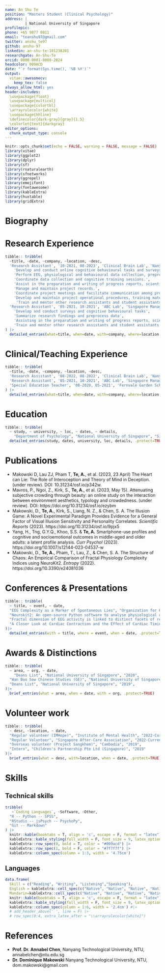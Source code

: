 ```yaml
---
name: An Shu Te
position: "Masters Student (Clinical Psychology)"
address: |
         | National University of Singapore
profilepic: 
phone: +65 9877 0811
email: "teanshu97@gmail.com"
twitter: anshu_te97
github: anshu-97
linkedin: an-shu-te-101238201
researchgate: An-Shu-Te
orcid: 0000-0001-8008-2824
headcolor: 009ACD
date: "`r format(Sys.time(), '%B %Y')`"
output: 
  vitae::awesomecv:
    keep_tex: false
always_allow_html: yes
header-includes:
  \usepackage{float}
  \usepackage{multicol}
  \usepackage{colortbl}
  \arrayrulecolor{white}
  \usepackage{hhline}
  \definecolor{dark-gray}{gray}{1.5}
  \colorlet{text}{darkgray}
editor_options: 
  chunk_output_type: console
---
```


```r
knitr::opts_chunk$set(echo = FALSE, warning = FALSE, message = FALSE)
library(vitae)
library(ggplot2)
library(dplyr)
library(sf)
library(rnaturalearth)
library(sfnetworks)
library(ggrepel)
library(emojifont)
library(fontawesome)
library(kableExtra)
library(huxtable)
library(gridExtra)
```



<!-- | Nationality: Ecuadorian, Birthdate: 05/01/1994 -->

Biography
==========================================

\paragraphstyle{My research interests lie in emotion regulation, particularly in investigating its association with interoception and maladaptive personality traits. I am also interested in investigating the mechanistic underpinnings of psychotic and mood disorders, as well as the role of parent-child attachments on children's externalizing and interalizing behaviours.}

\faIcon{briefcase} Research Experience
============================================

```r

tibble:: tribble(
  ~title, ~date, ~company, ~location, ~desc,
  'Research Assistant', '10-2021, 08-2023', 'Clinical Brain Lab', 'Nanyang Technological University', c(
    'Develop and conduct online cognitive behavioural tasks and surveys (using jsPscyh etc.,)',
    'Perform EEG, physiological and behavioural data collection, preprocessing and data analysis',
    'Coordinate data collection and cognitive training sessions.',
    'Assist in the preparation and writing of progress reports, scientific presentations, manuscripts, abstracts and publications',
    'Manage and maintain project records.',
    'Coordinate project meetings and facilitate communication among project personnel',
    'Develop and maintain project operational procedures, training materials and documents',
     'Train and mentor other research assistants and student assistants'),
  'Research Assistant', '05-2021, 10-2021', 'ABC Lab', 'Singapore Management University', c('Recruit subjects on and off campus',
    'Develop and conduct surveys and cognitive behavioural tasks',
    'Summarize research findings and preprocess data',
    'Assisting in the preparation and writing of progress reports, scientific presentations, abstracts, manuscripts and publications',
    'Train and mentor other research assistants and student assistants')
) |> 
  detailed_entries(what=title, when=date, with=company, where=location, why=desc, .protect = TRUE)

```


\faIcon{chalkboard} Clinical/Teaching Experience
==================================================

```r
tibble:: tribble(
  ~title, ~date, ~company, ~location, ~desc,
  'Research Assistant', '08-2022, 08-2022', 'Clinical Brain Lab', 'Nanyang Technological University', c('Conducted an "Intro to Github" workshop'),
  'Research Assistant', '05-2021, 10-2021', 'ABC Lab', 'Singapore Management University', c('Screen older adults for neurocognitive deficits using assessment tools'),
  'Special Education Teacher', '08-2020, 05-2021', 'Fernvale Garden School', 'Movement for the Intellectually Disabled', c('Taught students (7 - 18 year olds) with moderate to severe neurodevelopmental and behavioural disorders a range of subjects (English, Math etc.,) as well as basic living skills','Teach students different coping mechanisms to manage behavioural disorders and facilitate behaviour management workshops','Provide regular assessment of living skills, educational progress and behavioural management for children', 'Formulate individualized education plans and treatment and inetervention plans regularly', "Provide basic assessment of children's behavioural needs as well as educational progress",'Support students’ learning using a range of different teaching strategies and handmade as well as self-sourced IT resources'),'Intern', '06-2019, 08-2019', 'Childrens Partnership Pte Ltd', 'Singapore', c('Shadow principal psychologist and assist during intervention sessions','Provide brief case reports based on clinical observations', 'Engage and teach children in special needs teaching programmes', 'Organize social and special needs educational programs to facilitate learning for children', 'Facilitate social skills training and behavioural interventions')
) |> 
  detailed_entries(what=title, when=date, with=company, where=location, why=desc, .protect=TRUE)
```



\faIcon{university} Education
==================================

```r
tibble:: tribble(
  ~ study, ~ university, ~ loc, ~ dates, ~ details,
    "Department of Psychology", "National University of Singapore", "Singapore", "2016 - 2020", c("Bachelor of Social Sciences with Honors (Highest Distinction) in Psychology", "Honors Thesis: What Happens After we Choose to Eat the Forbidden Fruit - Effects of Indulgence Autonomy on Post-Temptation Motivation"),)|> 
  detailed_entries(study, dates, university, loc, details, .protect=TRUE)
```

\faIcon*{file} Publications
===========================

\footnotesize
- Makowski D, Lau ZJ, Pham T, **Te, A.**, et al. (2023, 23 April) The Heart can Lie: The Role of Interoception and Theory of Mind in Deception. (under review). DOI: 10.31234/osf.io/p342w.
- Mavros, P., Ngoi, Z., Kirk, S., **Te, A.**, et al. (2023, May 15). Attenuating subjective crowding through beauty: an online study on the interaction between environment aesthetics, typology and crowdedness. (under review). DOI: https://doi.org/10.31234/osf.io/ezybm
- Makowski, D., **Te, A.**, Kirk, S., Liang, N. Z., & Chen, S. A. The Illusion Game: A Novel Experimental Paradigm Provides Evidence for a General Factor of Visual Illusion Sensitivity and Personality Correlates. *Scientific Reports* (2023). https://doi.org/10.31234/osf.io/9pjx5
- Yang, H., Tng, G.Y.Q., Khoo, S.S. & **Te, A.** Smartphone-use profiles and cognitive and socioemotional outcomes in middle-aged and older adults: a latent profile analysis. *Curr Psychol* (2023). https://doi.org/10.1007/s12144-023-04537-w 
- Makowski, D., **Te, A.**, Pham, T., Lau, Z., & Chen, S. A. The Structure of Chaos: An Empirical Comparison of Fractal Physiology Complexity Indices using NeuroKit2. *Entropy* (2022).  https://doi.org/10.3390/e24081036

\normalsize

<!--
\faIcon{lightbulb} Projects
=====================================

\smallskip

\faIcon{satellite} Research projects
---------------------------------
\par\noindent\nobreak\vspace{-30pt}\rule{\textwidth}{1pt} 


```r
proj <- tibble:: tribble(
  ~ name, ~ acronym, ~ date, ~study_area, 
  "A Neuroscientific Investigation of the Interaction between Crowdedness and Environment Typology", "NICE", "2021 - 2022", "SG", 
  "That's Fake News: Modulating the Neurocognitive Processes Underlying the Belief in Deceptive Information", "PPF", "2021-2022", "SG",
  "Cognitive, Neural and Social Factors involved in the Perception of Real vs Fake Information", "PROOF", "2022-2025", "SG",)
  
proj <- proj|> 
  detailed_entries(with = acronym, what = name, when = date, where = study_area, .protect=TRUE)  
```


<!--
\faIcon{laptop-code} Programming projects
----------------------------------
<!-- \par\noindent\nobreak\vspace{-30pt}\rule{\textwidth}{1pt} -->

<!--
```r
tribble(
  ~ name, ~ sum, ~ acronym, ~ type, ~ lang, ~ link,
  "Landslide dammed-lakes detection and monitoring after the Kaikōura earthquake in New Zealand", 
  "GEE project: Landslide dammed-lakes detection and monitoring in Kaikōura, NZ",
  "Kaikoura landslide dammed-lakes \\href{https://github.com/loreabad6/KaikouraDammedLakes_public}{\\tiny{\\faLink}}", 
  "GEE project",
  "JavaScript",
  "\\href{https://github.com/loreabad6/KaikouraDammedLakes_public}{\\faGithub}",
  
  "Blog: Lore Abad", 
  "Lore Abad: Distill blog with my data science work", 
  "Blog \\href{https://loreabad6.github.io/}{\\tiny{\\faLink}}", 
  "Distill blog",
  "R",
  "\\href{https://loreabad6.github.io/}{\\faGlobe}",
  
  "Tidy Geospatial Networks in R", 
  "\\textit{sfnetworks} Tidy Geospatial Networks in R", 
  "sfnetworks \\href{https://luukvdmeer.github.io/sfnetworks/}{\\tiny{\\faLink}}", 
  "R Package",
  "R",
  "\\href{https://luukvdmeer.github.io/sfnetworks/}{\\faGithub}",
  
  "Bicycle Network Analysis Score for UK and NL",
  "BNA-EU: Bicycle Network Analysis Score for UK and NL",
  "BNA-EU \\href{https://github.com/loreabad6/masters-thesis-geotech}{\\tiny{\\faLink}}", 
  "RMarkdown Reporting",
  "R \\& SQL",
  "\\href{https://github.com/loreabad6/masters-thesis-geotech}{\\faGithub}"
) |> 
  brief_entries(with = lang, what = sum, when = link, .protect=FALSE)  
```
-->


\faIcon{comments} Conferences & Presentations
================================

```r
tibble:: tribble(
  ~ title, ~ event, ~ date,
  "EEG Complexity as a Marker of Spontaneous Lies", "Organization for Human Brain Mapping (OHBM)", "07, 2023",
  "Neurokit2: An open-source Python software to analyse physiological data", "Organization for Human Brain Mapping (OHBM)", "07, 2023",
  "Fractal dimension of EEG activity is linked to distinct facets of resting-state cognition",  "Organization for Human Brain Mapping (OHBM)", "06, 2022",
  "A Closer Look at Cardiac Contraction and the Effect of Cardiac Timing on Cognitive Control",  "Organization for Human Brain Mapping (OHBM)", "06, 2022",
)|> 
  detailed_entries(with = title, where = event, when = date, .protect=TRUE)  
```


\faIcon{medal} Awards & Distinctions
===============================

```r
tibble:: tribble(
  ~ area, ~ org, ~ date,
    "Deans List", "National University of Singapore", "2020",
  "Wan Boo Sow Chinese Studies (GE)", "National University of Singapore", "2019",
  "Deans List", "National University of Singapore", "2019",
)|> 
  brief_entries(what = area, when = date, with = org, .protect=TRUE)
```

\faIcon{hand-holding-heart} Volunteer work
===============================

```r
tibble:: tribble(
  ~ desc, ~location, ~ date,
  "Regular volunteer (IMHope)", "Institute of Mental Health", "2022-Current",
  "Regular Volunteer", "Singapore After-Care Association", "2022-Current",
  "Overseas volunteer (Project Sangkhem)", "Cambodia", "2019",
  "Intern", "Children's Partnership Pte Ltd (Singapore)", "2019"
)|> 
  brief_entries(what = desc, with=location, when = date, .protect=TRUE)
```

<!-- 
\faIcon{users} Memberships
===============================
```r
tribble(
  ~ org, ~ date,
  "R-Ladies Global \\href{https://rladies.org/austria-rladies/name/lorena-abad/}{\\tiny{\\faIcon{link}}}", "since 2020",
  "Women in Geospatial \\href{https://speakers.womeningeospatial.org/speakers}{\\tiny{\\faIcon{link}}}", "since 2020",
  "European Geosciences Union", "since 2020",
  "Erasmus Mundus Association", "since 2020"
) |> 
  brief_entries(what = org, when = date, .protect = F)
```
-->

\faIcon{brain} Skills
================================

\smallskip

\faIcon{cogs} Technical skills
---------------------------------
<!-- \noindent\makebox[\linewidth]{\rule{\textwidth}{0.4pt}} -->

<!-- \par\noindent\nobreak\vspace{-30pt}\rule{\textwidth}{1pt} -->

```r
tribble(
   ~`Coding Languages`, ~Software, ~Other,
  "R -- Python -- SPSS",
  "RStudio -- jsPsych -- PsychoPy",
  "Git -- Markdown"
) |>
  knitr::kable(booktabs = T, align = 'c', escape = F, format = "latex") |>
  kableExtra::kable_styling(full_width = F, font_size = 9, latex_options = "HOLD_position") |> 
  kableExtra::row_spec(0, bold = T, color = "#009acd") |> 
  kableExtra::row_spec(1, bold = F, color = "#7f7f7f") |> 
  kableExtra::column_spec(column = 1:3, width = '4.75cm')
```

<!-- \smallskip -->

<!--
\faIcon{calendar} Organizational skills
------------------------------
```r
tribble(
  ~ event, ~ date, ~ place,
  "e-Rum 2020 satellite event: \\textit{sfnetworks} Webinar and Hackathon \\href{https://2020.erum.io/program/hackathon/}{\\tiny{\\faIcon{link}}}", "06, 2020", "Online Event",
  "citizenMorph App Testing Workshop", "09, 2019", "Höfn, IS",
  "GeoMundus 2018 \\href{http://www.geomundus.org/2018/}{\\tiny{\\faIcon{link}}}", "12, 2018", "Lisbon, PT",
  # "I University Simposium of Environmental Science Research", "06, 2016", "Cuenca, EC",
  "Vicepresident of the Student Association of Environmental Engineers", "2013 - 2014", "Cuenca, EC",
) |> 
  brief_entries(what = event, when = date, with = place, .protect = F)
```
  -->
  
\smallskip

\faIcon{language} Languages
-------------------------------

```r
data.frame(
  Skill = c("Reading", "Writing", "Listening","Speaking"),
  English = kableExtra::cell_spec(c("Native", "Native", "Native", "Native"), "latex", color="#009acd"),
  Mandarin=kableExtra::cell_spec(c("Native", "Native", "Native", "Native"), "latex", color="#4cb8dc") ) |>
  knitr::kable(booktabs = T, align = 'c', escape = F, format = "latex") |>
  kableExtra::kable_styling(full_width = F, font_size = 9, latex_options = "HOLD_position") |> 
  kableExtra::column_spec(column = 1:6, width = '2.4cm') #|> 
  # add_header_above(' ', line = F) |>
  # row_spec(0:4, extra_latex_after = "\\arrayrulecolor{white}") 
```

\faIcon{comment} References
=============================

\footnotesize

- **Prof. Dr. Annabel Chen**, Nanyang Technological University, NTU, annabelchen@ntu.edu.sg 
- **Dr. Dominique Makowski** Nanyang Technological University, NTU, dom.makowski@gmail.com


\normalsize

<!-- \footnotesize -->
<!-- \begin{multicols}{3} -->
<!-- \begin{center} -->

<!-- \textbf{Prof. Dr. Edzer Pebesma} \newline -->
<!-- \faIcon{phone} +49 251 83-33081 \newline -->
<!-- \faIcon{at} edzer.pebesma@uni-muenster.de \newline -->
<!-- \faIcon{envelope} Institute for Geoinformatics \newline -->
<!-- Heisenbergstraße 2, \newline -->
<!-- 48149 Münster, Germany -->

<!-- \textbf{Prof. Dr. Marco Painho} \newline -->
<!-- \faIcon{phone} +351 213 871 573 \newline -->
<!-- \faIcon{at} painho@novaims.unl.pt \newline -->
<!-- \faIcon{envelope} NOVA Information Management School \newline -->
<!-- Campus de Campolide\newline -->
<!-- 1070-312 Lisbon, Portugal -->

<!-- \textbf{Mag. Daniel Hölbling} \newline -->
<!-- \faIcon{phone} +43 (0)662 8044 7581 \newline -->
<!-- \faIcon{at} daniel.hoelbling@plus.ac.at \newline -->
<!-- \faIcon{envelope} Department of Geoinformatics - Z\_GIS 'newline -->
<!-- Schillerstrasse 30 \newline -->
<!-- 5020 Salzburg, Austria -->
<!-- \end{center} -->
<!-- \end{multicols} -->

<!-- \normalsize -->
